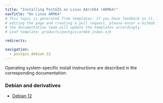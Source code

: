```yaml
---
title: "Installing PostGIS on Linux AArch64 (ARM64)"
navTitle: "On Linux ARM64"
# This topic is generated from templates. If you have feedback on it, instead of
# editing the page and creating a pull request, please enter a GitHub issue and
# the documentation team will update the templates accordingly.
# Leaf template: products/postgis/arm64_index.njk

redirects:

navigation:
  - postgis_debian_12
---
```


Operating system-specific install instructions are described in the corresponding documentation:

### Debian and derivatives

- [Debian 12](postgis_debian_12)

